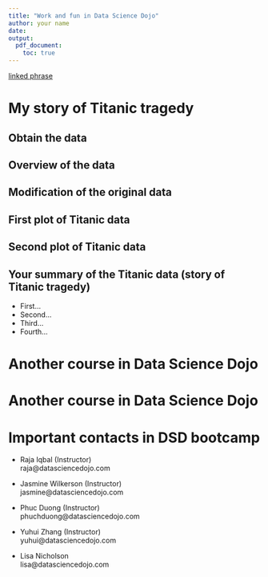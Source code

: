 ```yaml
---
title: "Work and fun in Data Science Dojo"
author: your name
date: 
output:
  pdf_document:
    toc: true
---
```


[linked phrase](http://datasciencedojo.com/)

# My story of Titanic tragedy

## Obtain the data
<!-- You may want to load data here -->

## Overview of the data
<!-- You may want to do the preliminary exploration of the data, using str(), summary(), head(), class(), etc.  -->
<!-- Also write down your feelings of the data -->

## Modification of the original data
<!-- You can revise the data you got. -->
<!-- For example: if you feel the feature Survived should better to be a factor, you can do something like: titanic$Survived = factor(titanic$Survived, labels=c("died", "survived")) -->

## First plot of Titanic data
<!-- Make your first plot of Titanic data, and write down what you see from the plot. -->
<!-- Feel free to revise the headers to make this storybook nicer. -->

## Second plot of Titanic data
<!-- Make the 2nd, 3rd, 4th plots from here. Doesn't need to be a lot, but try to make every single one telling. -->

## Your summary of the Titanic data (story of Titanic tragedy)
* First...
* Second...
* Third...
* Fourth...

# Another course in Data Science Dojo
<!-- Keep adding your note, code and thoughts during the bootcamp! -->

# Another course in Data Science Dojo

# Important contacts in DSD bootcamp
* Raja Iqbal (Instructor)  
  raja@datasciencedojo.com
  
* Jasmine Wilkerson (Instructor)  
  jasmine@datasciencedojo.com

* Phuc Duong (Instructor)  
  phuchduong@datasciencedojo.com

* Yuhui Zhang (Instructor)  
  yuhui@datasciencedojo.com

* Lisa Nicholson  
  lisa@datasciencedojo.com

